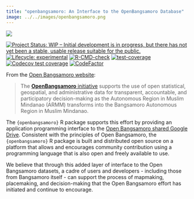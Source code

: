 ```yaml
---
title: "openbangsamoro: An Interface to the OpenBangsamoro Database"
image: ../../images/openbangsamoro.png
---
```


::: column-margin
[![](../../images/openbangsamoro.png)](https://panukatan.io/openbangsamoro/)
:::

[![Project Status: WIP – Initial development is in progress, but there has not yet been a stable, usable release suitable for the public.](https://www.repostatus.org/badges/latest/wip.svg)](https://www.repostatus.org/#wip)
[![Lifecycle: experimental](https://img.shields.io/badge/lifecycle-experimental-orange.svg)](https://www.tidyverse.org/lifecycle/#experimental)
[![R-CMD-check](https://github.com/panukatan/openbangsamoro/actions/workflows/R-CMD-check.yaml/badge.svg)](https://github.com/panukatan/openbangsamoro/actions/workflows/R-CMD-check.yaml)
[![test-coverage](https://github.com/panukatan/openbangsamoro/actions/workflows/test-coverage.yaml/badge.svg)](https://github.com/panukatan/openbangsamoro/actions/workflows/test-coverage.yaml)
[![Codecov test coverage](https://codecov.io/gh/panukatan/openbangsamoro/branch/main/graph/badge.svg)](https://codecov.io/gh/panukatan/openbangsamoro?branch=main)
[![CodeFactor](https://www.codefactor.io/repository/github/panukatan/openbangsamoro/badge)](https://www.codefactor.io/repository/github/panukatan/openbangsamoro)

From the [Open Bangsamoro website](https://www.openbangsamoro.com/):

> The [**OpenBangsamoro** initiative](https://www.openbangsamoro.com) supports the use of open statistical, geospatial, and administrative data for transparent, accountable, and participatory decision-making as the Autonomous Region in Muslim Mindanao (ARMM) transforms into the Bangsamoro Autonomous Region in Muslim Mindanao.

The `{openbangsamoro}` R package supports this effort by providing an application programming interface to the [Open Bangsamoro shared Google Drive](https://drive.google.com/drive/folders/1W8JV4hth_gs1V6efb92HMz0eU2LRYbOO). Consistent with the principles of Open Bangsamoro, the `{openbangsamoro}` R package is built and distributed open source on a platform that allows and encourages community contribution using a programming language that is also open and freely available to use.

We believe that through this added layer of interface to the Open Bangsamoro datasets, a cadre of users and developers - including those from Bangsamoro itself - can support the process of mapmaking, placemaking, and decision-making that the Open Bangsamoro effort has initiated and continue to encourage.
